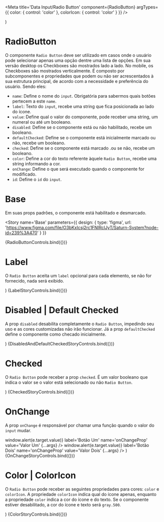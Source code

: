 

<Meta
  title='Data Input/Radio Button'
  component={RadioButton}
  argTypes={{ color: { control: 'color' }, colorIcon: { control: 'color' } }}
/>

  <SaturnProvider>
    <RadioButton name='base' {...args} />
    <RadioButton name='base' {...args} />
  </SaturnProvider>
)

# RadioButton

O componente `Radio Button` deve ser utilizado em casos onde o usuário pode selecionar apenas uma opção dentre uma lista de opções.
Em sua versão desktop os Checkboxes são mostrados lado a lado. No mobile, os Checkboxes são mostrados verticalmente.
É composto por subcomponentes e propriedades que podem ou não ser acrescentados à sua estrutura principal, de acordo com a necessidade e preferência do usuário.
Sendo eles:

- `name`: Define o nome do `input`. Obrigatória para sabermos quais botões pertecem a este `name`.
- `label`: Texto do `input`, recebe uma string que fica posicionada ao lado do ícone.
- `value`: Define qual o valor do componente, pode receber uma string, um numeral ou até um booleano.
- `disabled`: Define se o componente está ou não habilitado, recebe um booleano.
- `defaultChecked`: Define se o componente está inicialmente marcado ou não, recebe um booleano.
- `checked`: Define se o componente está marcado .ou se não, recebe um booleano.
- `color`: Define a cor do texto referente àquele `Radio Button`, recebe uma string informando a cor.
- `onChange`: Define o que será executado quando o componente for modificado.
- `id`: Define o `id` do `input`.

# Base

Em suas props padrões, o componente está habilitado e desmarcado.

<Story
  name='Base'
  parameters={{
    design: {
      type: 'figma',
      url: 'https://www.figma.com/file/O3bKxIcsj2rc1FNIRclJyT/Saturn-System?node-id=239%3A470'
    }
  }}
>
  {RadioButtonControls.bind({})}
</Story>

# Label

O `Radio Button` aceita um `label` opcional para cada elemento, se não for fornecido, nada será exibido.

  <SaturnProvider>
    <RadioButton label='Label 1' name='labelProp' value='label1' {...args} />
    <RadioButton label='Label 2' name='labelProp' value='label2' {...args} />
    <RadioButton name='labelProp' value='noLabel' {...args} />
  </SaturnProvider>
)

<Canvas>
  <Story
    name='Label'
    parameters={{
      design: {
        type: 'figma',
        url: 'https://www.figma.com/file/O3bKxIcsj2rc1FNIRclJyT/Saturn-System?node-id=239%3A470'
      }
    }}
  >
    {LabelStoryControls.bind({})}
  </Story>
</Canvas>

# Disabled | Default Checked

A prop `disabled` desabilita completamente o `Radio Button`, impedindo seu uso e as cores customizadas não irão funcionar.
Já a prop `defaultChecked` define o componente como checado inicialmente.

  <SaturnProvider>
    <RadioButton label='No Default Checked' name='disabledDefaultCheckedProp' value='noDefaultChecked' {...args} />
    <RadioButton
      label='Default Checked'
      defaultChecked
      name='disabledDefaultCheckedProp'
      value='defaultChecked'
      {...args}
    />
    <RadioButton
      label='Disabled No Default Checked'
      disabled
      name='disabledDefaultCheckedProp'
      value='DisabledNoDefaultChecked'
      {...args}
    />
  </SaturnProvider>
)

<Canvas>
  <Story
    name='DisabledAndDefaultChecked'
    parameters={{
      design: {
        type: 'figma',
        url: 'https://www.figma.com/file/O3bKxIcsj2rc1FNIRclJyT/Saturn-System?node-id=239%3A470'
      }
    }}
  >
    {DisabledAndDefaultCheckedStoryControls.bind({})}
  </Story>
</Canvas>

# Checked

O `Radio Button` pode receber a prop `checked`. É um valor booleano que indica o valor se o valor está selecionado ou não `Radio Button`.

  <SaturnProvider>
    <RadioButton checked={false} label='Not Checked' name='checkedProp' {...args} />
    <RadioButton checked={true} label='Checked' name='checkedProp' {...args} />
  </SaturnProvider>
)

<Canvas>
  <Story
    name='Checked'
    parameters={{
      design: {
        type: 'figma',
        url: 'https://www.figma.com/file/O3bKxIcsj2rc1FNIRclJyT/Saturn-System?node-id=239%3A470'
      }
    }}
  >
    {CheckedStoryControls.bind({})}
  </Story>
</Canvas>

# OnChange

A prop `onChange` é responsável por chamar uma função quando o valor do `input` mudar.

  <SaturnProvider>
    <RadioButton
      onChange={e => window.alert(e.target.value)}
      label='Botão Um'
      name='onChangeProp'
      value='Valor Um'
      {...args}
    />
    <RadioButton
      onChange={e => window.alert(e.target.value)}
      label='Botão Dois'
      name='onChangeProp'
      value='Valor Dois'
      {...args}
    />
  </SaturnProvider>
)

<Canvas>
  <Story
    name='OnChange'
    parameters={{
      design: {
        type: 'figma',
        url: 'https://www.figma.com/file/O3bKxIcsj2rc1FNIRclJyT/Saturn-System?node-id=239%3A470'
      }
    }}
  >
    {OnChangeStoryControls.bind({})}
  </Story>
</Canvas>

# Color | ColorIcon

O `Radio Button` pode receber as seguintes propriedades para cores: `color` e `colorIcon`.
A propriedade `colorIcon` indica qual do ícone apenas, enquanto a propriedade `color` indica a cor do ícone e do texto.
Se o componente estiver desabilitado, a cor do ícone e texto será `gray.500`.

  <SaturnProvider>
    <RadioButton label='Botão Comum' name='colorProp' {...args} />
    <RadioButton colorIcon='green.400' label='Botão Comum Ícone Verde' name='colorProp' {...args} />
    <RadioButton color='red.400' label='Botão e Texto Vermelho' name='colorProp' />
    <RadioButton color='purple.400' label='Botão e Texto Roxo' name='colorProp' />
    <RadioButton disabled={true} label='Botão Disabled' name='colorProp' />
  </SaturnProvider>
)

<Canvas>
  <Story
    name='Color'
    parameters={{
      design: {
        type: 'figma',
        url: 'https://www.figma.com/file/O3bKxIcsj2rc1FNIRclJyT/Saturn-System?node-id=239%3A470'
      }
    }}
  >
    {ColorStoryControls.bind({})}
  </Story>
</Canvas>

<ArgsTable of={RadioButton} />
